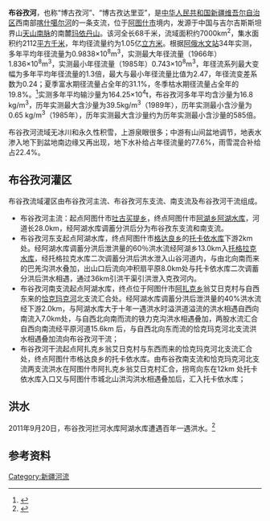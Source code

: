 '''布谷孜河'''，也称“博古孜河”、“博古孜达里亚”，是[[中华人民共和国|中华人民共和国]][[新疆维吾尔自治区|新疆维吾尔自治区]]西南部[[喀什噶尔河|喀什噶尔河]]的一条支流，位于[[阿图什市|阿图什市]]境内，发源于中国与吉尔吉斯斯坦界山[[天山南脉|天山南脉]]的南麓[[玛依丹山|玛依丹山]]。该河全长68千米，流域面积约7000km<sup>2</sup>，集水面积约2112[[平方千米|平方千米]]，年均径流量约为1.05亿[[立方米|立方米]]。根据[[阿俄水文站|阿俄水文站]]34年实测，多年平均年径流量为0.9838×10<sup>8</sup>m<sup>3</sup>，实测最大年径流量（1966年）1.836×10<sup>8</sup>m<sup>3</sup>，实测最小年径流量（1985年）0.743×10<sup>8</sup>m<sup>3</sup>，年径流系列最大变幅为多年平均年径流量的1.3倍，最大与最小年径流量比值为2.47，年径流变差系数为0.24；夏季富水期径流量占全年的31.1%，冬季枯水期径流量占全年的19.8%。<ref>{{cite book|author=马秀峰等|title=《西北内陆河区水旱灾害》|year=1999|publisher=黄河水利出版社|location=郑州|isbn=7-80621-267-1}}</ref>实测多年平均输沙量为164.25×10<sup>4</sup>t，布谷孜河多年平均含沙量为16.8 kg/m<sup>3</sup>，历年实测最大含沙量为39.5kg/m<sup>3</sup>（1989年），历年实测最小含沙量为0.65 kg/m<sup>3</sup>（1985年），历年实测最大含沙量约为历年实测最小含沙量的585倍。

布谷孜河流域无冰川和永久性积雪，上游泉眼很多；中游有山间盆地调节，地表水渗入地下到盆地南边缘又再出现，地下水补给占年径流量的77.6%，雨雪混合补给占22.4%。 
==布谷孜河灌区==
布谷孜流域灌区由布谷孜河主流、布谷孜河东支流、南支流及布谷孜河干流组成。
*布谷孜河主流：起点阿图什市[[吐古买提乡|吐古买提乡]]，终点阿图什市[[阿湖乡|阿湖乡]][[阿湖水库|阿湖水库]]，河道长28.0km，经阿湖水库调蓄分洪后分为布谷孜东支流和南支流。
*布谷孜河东支起点阿湖水库，终点阿图什市[[格达良乡|格达良乡]]的[[托卡依水库|托卡依水库]]下游2km处。经阿湖水库调蓄分洪后泄洪量的60％洪水流经阿湖乡13.0km入[[托格拉克水库|托格拉克水库]]，经托格拉克水库二次调蓄分洪后洪水泄入山谷河道内，与由北向南而来的巴羌沟洪水叠加，出山口后流向冲积扇平原8.0km处与托卡依水库二次调蓄分洪后洪水相遇，通过36km引洪干渠引洪泄入克孜河内。
*布谷孜河南支流起点阿湖水库，终点位于阿图什市[[阿扎克乡|阿扎克乡]]翁艾日克村与自西东来的[[恰克玛克河|恰克玛克河]]北支流汇合处。经阿湖水库调蓄分洪后泄洪量的40%洪水流经下游2.0km，与阿湖水库大于十年一遇洪水时溢洪道溢流的洪水相遇自西向南流入7.0km处，与自西北向南而流的铁力克沟洪水相遇叠加，两股水流汇合自西向南流经平原河道15.6km 后，与自西北向东而流的恰克玛克河北支流洪水相遇叠加流向布谷孜河干流；
*布谷孜河干流起点阿扎克乡翁艾日克村与东西而来的恰克玛克河北支流汇合处，终点阿图什市格达良乡的托卡依水库。由布谷孜南支流和恰克玛克河北支流两支流洪水在阿图什市阿扎克乡翁艾日克村汇合，拐弯向东在12km 处托卡依水库入口又与阿图什市城北山洪沟洪水相遇叠加后，汇入托卡依水库；
==洪水==
2011年9月20日，布谷孜河拦河水库阿湖水库遭遇百年一遇洪水。<ref>{{Cite web |url=http://www.chinanews.com/gn/2010/09-20/2545620.shtml |title=中新网：新疆克州强降雨引发洪水致4人死 损失4300万 |accessdate=2014-10-04 |archive-date=2014-10-06 |archive-url=https://web.archive.org/web/20141006131716/http://www.chinanews.com/gn/2010/09-20/2545620.shtml |dead-url=no }}</ref>
== 参考资料 ==
{{reflist}}

[[Category:新疆河流|Category:新疆河流]]